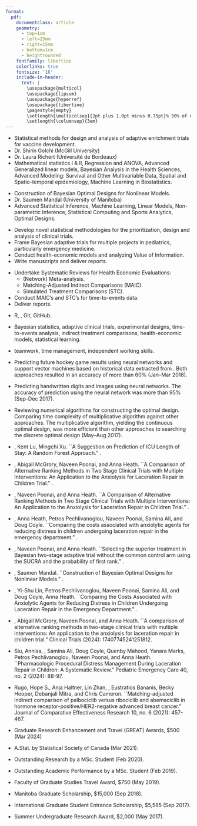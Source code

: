 ```yaml
---
format: 
  pdf: 
    documentclass: article
    geometry:
      - top=1cm
      - left=15mm
      - right=15mm
      - bottom=1cm
      - heightrounded
    fontfamily: libertine
    colorlinks: true
    fontsize: '16'
    include-in-header: 
      text: |
        \usepackage{multicol}
        \usepackage{lipsum}
        \usepackage{hyperref}
        \usepackage{libertine}
        \pagestyle{empty}
        \setlength{\multicolsep}{2pt plus 1.0pt minus 0.75pt}% 50% of original values
        \setlength{\columnsep}{3em}
---
```

<!-- TITLE -->
\begin{huge}\begin{center}{\bf NAM-ANH TRAN}\end{center}\end{huge}

<!-- CONTACT INFO -->
\begin{center}
nam-anh.tran@mail.mcgill.ca \quad\bullet\quad  +1 647 860 9519
\end{center}

<!-- EDUCATION: 1ST BULLET -->
\begin{large}
  {\bf EDUCATION}
  \vspace{3pt}
  \hrule
  \begin{multicols}{2}
    \begin{flushleft}{\bf McGill University}\end{flushleft}
    \begin{flushright}2023 - \end{flushright}
  \end{multicols}
  \vspace{-0.17cm}
  \begin{multicols}{2}
    \begin{flushleft}Doctor of Philosophy in Biostatistics\end{flushleft}
  \end{multicols}
  \end{large}

   * \textit{Dissertation Topic:} Statistical methods for design and analysis of adaptive enrichment trials for vaccine development.
   * \textit{Supervisor:} Dr. Shirin Golchi (McGill University)
   *  \textit{Co-supervisor:} Dr. Laura Richert (Université de Bordeaux)
   * \textit{Courses:} Mathematical statistics I \& II, Regression and ANOVA, Advanced Generalized linear models, Bayesian Analysis in the Health Sciences, Advanced Modeling: Survival and Other Multivariable Data, Spatial and Spatio-temporal epidemiology, Machine Learning in Biostatistics. 

\vspace{0.05cm}

<!-- EDUCATION: 2ND BULLET -->
\begin{large}
  \begin{multicols}{2}
    \begin{flushleft}{\bf University of Manitoba}\end{flushleft}
    \begin{flushright}2017 - 2019 \end{flushright}
  \end{multicols}
  \vspace{-0.17cm}
  \begin{multicols}{2}
    \begin{flushleft}Master of Science in Statistics \end{flushleft}
  \end{multicols}
  \end{large}

   * \textit{Thesis Topic:} Construction of Bayesian Optimal Designs for Nonlinear Models.
   * \textit{Supervisor:} Dr. Saumen Mandal (University of Manitoba)
   * \textit{Courses:} Advanced Statistical Inference, Machine Learning, Linear Models, Non-parametric Inference, Statistical Computing and Sports Analytics, Optimal Designs.

\vspace{0.05cm}

<!-- EDUCATION: 3ND BULLET -->
\begin{large}
  \begin{multicols}{2}
    \begin{flushleft}{\bf University of Manitoba}\end{flushleft}
    \begin{flushright}2012 - 2017 \end{flushright}
  \end{multicols}
  \vspace{-0.17cm}
  \begin{multicols}{2}
    \begin{flushleft}Bachelor of Science in Statistics \end{flushleft}
  \end{multicols}
\end{large}

\vspace{0.5cm}


<!-- EXPERIENCE : 1ST BULLET-->
\begin{large}{\bf WORK EXPERIENCE}
  \vspace{3pt}
  \hrule
  \begin{multicols}{2}
    \begin{flushleft}{\bf IMPaCT lab (Hospital for Sick Children) }\end{flushleft}
    \begin{flushright}Nov 2021 - Aug 2023 \end{flushright}
  \end{multicols}
  \vspace{-0.17cm}
  \begin{multicols}{2}
    \begin{flushleft}\textit{Biostatistical anaylst}\end{flushleft}
    \begin{flushright}Toronto, ON, Canada\end{flushright}\end
  {multicols}
\end{large}
* Develop novel statistical methodologies for the prioritization, design and analysis of clinical trials.
* Frame Bayesian adaptive trials for multiple projects in pediatrics, particularly emergency medicine.
* Conduct health-economic models and analyzing Value of Information.
* Write manuscripts and deliver reports. 


<!-- EXPERIENCE : 2ND BULLET -->
\begin{large}
  \begin{multicols}{2}
    \begin{flushleft}{\bf EVERSANA}\end{flushleft}
    \begin{flushright}Nov 2019 - Sep 2021 \end{flushright}
  \end{multicols}
  \vspace{-0.17cm}
  \begin{multicols}{2}
    \begin{flushleft}\textit{Biostatistician I}\end
    {flushleft}\begin{flushright}Sydney, NS, Canada\end
    {flushright}
  \end{multicols}
\end{large}
\vspace{-0.16cm}
* Undertake Systematic Reviews for Health Economic Evaluations: 
   * (Network) Meta-analysis.
   * Matching-Adjusted Indirect Comparisons (MAIC).
   * Simulated Treatment Comparisons (STC).
* Conduct MAIC's and STC's for time-to-events data. 
* Deliver reports. 


<!-- EXPERIENCE : 3RD BULLET -->
\begin{large}
  \begin{multicols}{2}
    \begin{flushleft}{\bf University of Manitoba}\end{flushleft}
    \begin{flushright}Sep 2017 - Apr 2018\end{flushright}
  \end{multicols}
  \vspace{-0.17cm}
  \begin{multicols}{2}
    \begin{flushleft}\textit{Teaching assistant}\end
    {flushleft}\begin{flushright}Winnipeg, MB, Canada \end
    {flushright}
  \end{multicols}
\end{large}

\vspace{0.5cm}

<!-- SKILLS -->
\begin{large}{\bf TECHNICAL SKILLS}
  \vspace{3pt}
  \hrule
\end{large}
\vspace{-0.16cm}
 * \textit{Programming skills:} R, \LaTeX, Git, GitHub.
 
 * \textit{Statistical skills:} Bayesian statistics, adaptive clinical trials, experimental designs, time-to-events analysis, indirect treatment comparisons, health-economic models, statistical learning. 
 
 * \text{Management competencies:} teamwork, time management, independent working skills.

\vspace{0.5cm}

<!-- PROJECTS  -->

\begin{large}{\bf PROJECTS}
  \vspace{3pt}
  \hrule
\end{large}
\vspace{-0.16cm}

* \textbf{Predicting results of hockey game using machine learning methods:} Predicting future hockey game results using neural networks and support vector machines based on historical data extracted from \underline{www.tsn.ca}. Both approaches resulted in an accuracy of more than 60\% (Jan--Mar 2018). \textit{Completed}

* \textbf{A mini project on Artificial Neural Network:} Predicting handwritten digits and images using neural networks. The accuracy of prediction using the neural network was more than $95\%$ (Sep--Dec 2017).  \textit{Completed}

* \textbf{Construction of Optimal Designs for Linear Models:} Reviewing numerical algorithms for constructing the optimal design. Comparing time complexity of multiplicative algorithm against other approaches. The multiplicative algorithm, yielding the continuous optimal design, was more efficient than other approaches to searching the discrete optimal design (May--Aug 2017). \textit{Completed}

\vspace{0.5cm}

<!-- CONFERENCE PRESENTATIONS -->
\begin{large}{\bf CONFERENCE PRESENTATIONS}
  \vspace{3pt}
  \hrule
\end{large}
\vspace{-0.16cm}

* \textbf{Tran, Nam-Anh}, Kent Lu, Mingchi Xu. ``A Suggestion on Prediction of ICU Length of Stay: A Random Forest Approach." \textit{Case Studies in Data Analysis Competition at The Annual Meeting of the Statistical Society of Canada (Saint John, June 2024)}.

* \textbf{Tran, Nam-Anh}, Abigail McGrory, Naveen Poonai, and Anna Heath. ``A Comparison of Alternative Ranking Methods in Two Stage Clinical Trials with Multiple Interventions: An Application to the Anxiolysis for Laceration Repair in Children Trial." \textit{Paper presented at The Seventh Annual (Bio)Statistics Research and Career Day at McGill (Montreal, May 2024)}.

* \textbf{Tran, Nam-Anh}, Naveen Poonai, and Anna Heath. ``A Comparison of Alternative Ranking Methods in Two Stage Clinical Trials with Multiple Interventions: An Application to the Anxiolysis for Laceration Repair in Children Trial." \textit{Paper presented at The Annual Meeting of the Statistical Society of Canada (Ottawa, May 2023)}.

* \textbf{Tran, Nam-Anh}, Anna Heath, Petros Pechlivanoglou, Naveen Poonai, Samina Ali, and Doug Coyle. ``Comparing the costs associated with anxiolytic agents for reducing distress in children undergoing laceration repair in the emergency department." \textit{Paper presented at the Society for Medical Decision Making 44th Annual North American Meeting (Seattle, Oct 2022)}.

* \textbf{Tran, Nam-Anh}, Naveen Poonai, and Anna Heath. ``Selecting the superior treatment in Bayesian two-stage adaptive trial without the common control arm using the SUCRA and the probability of first rank." \textit{Paper presented at Bayesian Biostatistics Conference (Bethesda, Oct 2022)}.

* \textbf{Tran, Nam-Anh}, Saumen Mandal. ``Construction of Bayesian Optimal Designs for Nonlinear Models." \textit{Paper presented at 47th Annual Meeting of the Statistical Society of Canada (Calgary, May 2019)}.

\vspace{0.5cm}


<!-- PUBLICATION -->
\begin{large}{\bf PUBLICATIONS}
  \vspace{3pt}
  \hrule
\end{large}
\vspace{-0.16cm}

* \textbf{Tran, Nam-Anh}, Yi-Shu Lin, Petros Pechlivanoglou, Naveen Poonai, Samina Ali, and Doug Coyle, Anna Heath. ``Comparing the Costs Associated with Anxiolytic Agents for Reducing Distress in Children Undergoing Laceration Repair in the Emergency Department." \textit{Submitted to Value in Health Journal}.

* \textbf{Tran, Nam-Anh}, Abigail McGrory, Naveen Poonai, and Anna Heath. ``A comparison of alternative ranking methods in two-stage clinical trials with multiple interventions: An application to the anxiolysis for laceration repair in children trial." Clinical Trials (2024): 17407745241251812.

* Siu, Annisa, \textbf{Nam-Anh Tran}, Samina Ali, Doug Coyle, Quenby Mahood, Yanara Marks, Petros Pechlivanoglou, Naveen Poonai, and Anna Heath. ``Pharmacologic Procedural Distress Management During Laceration Repair in Children: A Systematic Review." Pediatric Emergency Care 40, no. 2 (2024): 88-97.

* Rugo, Hope S., Anja Haltner, Lin Zhan, \textbf{Anh Tran}, Eustratios Bananis, Becky Hooper, Debanjali Mitra, and Chris Cameron. ``Matching-adjusted indirect comparison of palbociclib versus ribociclib and abemaciclib in hormone receptor-positive/HER2-negative advanced breast cancer." Journal of Comparative Effectiveness Research 10, no. 6 (2021): 457-467.

\vspace{0.5cm}

<!--  ACHIEVEMENTS -->
\begin{large}{\bf ACHIEVEMENTS}
  \vspace{3pt}
  \hrule
\end{large}
\vspace{-0.16cm}

* Graduate Research Enhancement and Travel (GREAT) Awards, $500 (Mar 2024)

* A.Stat. by Statistical Society of Canada (Mar 2021).

* Outstanding Research by a MSc. Student (Feb 2020).

* Outstanding Academic Performance by a MSc. Student (Feb 2019).

* Faculty of Graduate Studies Travel Award, $750 (May 2019).

* Manitoba Graduate Scholarship, $15,000 (Sep 2018).

* International Graduate Student Entrance Scholarship, $5,585 (Sep 2017).

* Summer Undergraduate Research Award, $2,000 (May 2017).



